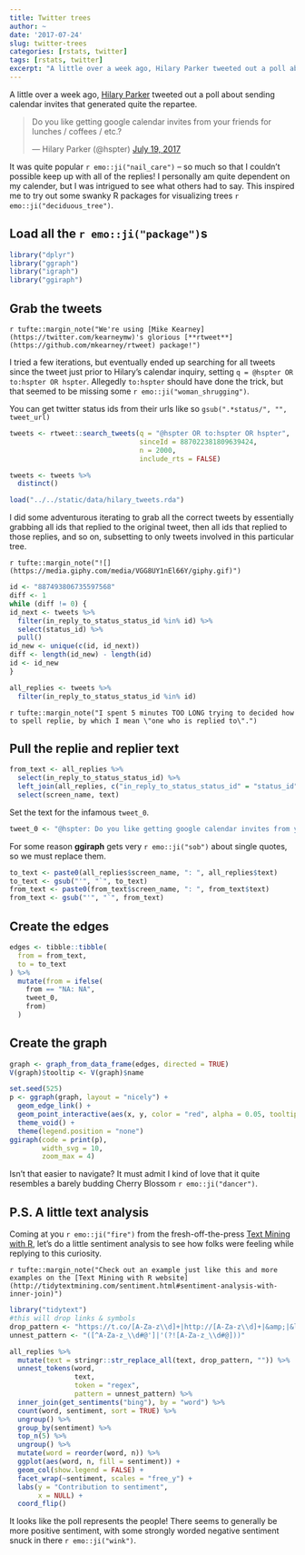 ```yaml
---
title: Twitter trees
author: ~
date: '2017-07-24'
slug: twitter-trees
categories: [rstats, twitter]
tags: [rstats, twitter]
excerpt: "A little over a week ago, Hilary Parker tweeted out a poll about sending calendar invites that generated quite the repartee. It was quite popular -- so much so that I couldn't possible keep up with all of the replies! I personally am quite dependent on my calender, but I was intrigured to see what others had to say. This inspired me to try out some swanky R packages for visualizing trees."
---
```


A little over a week ago, [Hilary Parker](https://twitter.com/hspter) tweeted out a poll about sending calendar invites that generated quite the repartee.

<blockquote class="twitter-tweet" data-lang="en"><p lang="en" dir="ltr">Do you like getting google calendar invites from your friends for lunches / coffees / etc.?</p>&mdash; Hilary Parker (@hspter) <a href="https://twitter.com/hspter/status/887493806735597568">July 19, 2017</a></blockquote> <script async src="//platform.twitter.com/widgets.js" charset="utf-8"></script>

It was quite popular `r emo::ji("nail_care")` -- so much so that I couldn't possible keep up with all of the replies! I personally am quite dependent on my calender, but I was intrigued to see what others had to say. This inspired me to try out some swanky R packages for visualizing trees `r emo::ji("deciduous_tree")`.

## Load all the `r emo::ji("package")`s
```r
library("dplyr")
library("ggraph")
library("igraph")
library("ggiraph")
```

## Grab the tweets 

`r tufte::margin_note("We're using [Mike Kearney](https://twitter.com/kearneymw)'s glorious [**rtweet**](https://github.com/mkearney/rtweet) package!")`

I tried a few iterations, but eventually ended up searching for all tweets since the tweet just prior to Hilary's calendar inquiry, setting `q = @hspter OR to:hspter OR hspter`. Allegedly `to:hspter` should have done the trick, but that seemed to be missing some `r emo::ji("woman_shrugging")`. 

<span class = "marginnote">
You can get twitter status ids from their urls like so
`gsub(".*status/", "", tweet_url)`

</span>
```r
tweets <- rtweet::search_tweets(q = "@hspter OR to:hspter OR hspter",
                                sinceId = 887022381809639424,
                                n = 2000, 
                                include_rts = FALSE)

tweets <- tweets %>%
  distinct()
```


```r
load("../../static/data/hilary_tweets.rda")
```


I did some adventurous iterating to grab all the correct tweets by essentially grabbing all ids that replied to the original tweet, then all ids that replied to those replies, and so on, subsetting to only tweets involved in this particular tree.

`r tufte::margin_note("![](https://media.giphy.com/media/VGG8UY1nEl66Y/giphy.gif)")`

```r
id <- "887493806735597568"
diff <- 1
while (diff != 0) {
id_next <- tweets %>%
  filter(in_reply_to_status_status_id %in% id) %>%
  select(status_id) %>%
  pull()
id_new <- unique(c(id, id_next))
diff <- length(id_new) - length(id)
id <- id_new
}

all_replies <- tweets %>% 
  filter(in_reply_to_status_status_id %in% id)
```

`r tufte::margin_note("I spent 5 minutes TOO LONG trying to decided how to spell replie, by which I mean \"one who is replied to\".")`

## Pull the replie and replier text

```r
from_text <- all_replies %>%
  select(in_reply_to_status_status_id) %>%
  left_join(all_replies, c("in_reply_to_status_status_id" = "status_id")) %>%
  select(screen_name, text)
```

Set the text for the infamous `tweet_0`.
```r
tweet_0 <- "@hspter: Do you like getting google calendar invites from your friends for lunches / coffees / etc.?"
```

<span class = "marginnote">
For some reason **ggiraph** gets very `r emo::ji("sob")` about single quotes, so we must replace them.
<span>
```r
to_text <- paste0(all_replies$screen_name, ": ", all_replies$text)
to_text <- gsub("'", "`", to_text)
from_text <- paste0(from_text$screen_name, ": ", from_text$text)
from_text <- gsub("'", "`", from_text)
```

## Create the edges

```r
edges <- tibble::tibble(
  from = from_text,
  to = to_text
) %>%
  mutate(from = ifelse(
    from == "NA: NA",
    tweet_0,
    from)
  )
```

## Create the graph

```r
graph <- graph_from_data_frame(edges, directed = TRUE)
V(graph)$tooltip <- V(graph)$name

set.seed(525)
p <- ggraph(graph, layout = "nicely") + 
  geom_edge_link() + 
  geom_point_interactive(aes(x, y, color = "red", alpha = 0.05, tooltip = tooltip)) +
  theme_void() + 
  theme(legend.position = "none")
ggiraph(code = print(p),
        width_svg = 10,
        zoom_max = 4)
```

Isn't that easier to navigate? It must admit I kind of love that it quite resembles a barely budding Cherry Blossom `r emo::ji("dancer")`.

## P.S. A little text analysis

Coming at you `r emo::ji("fire")` from the fresh-off-the-press [Text Mining with R](https://www.amazon.com/Text-Mining-R-Tidy-Approach/dp/1491981652/ref=sr_1_1?ie=UTF8&qid=1500945481&sr=8-1&keywords=tidy+text+mining+with+r), let's do a little sentiment analysis to see how folks were feeling while replying to this curiosity.

`r tufte::margin_note("Check out an example just like this and more examples on the [Text Mining with R website](http://tidytextmining.com/sentiment.html#sentiment-analysis-with-inner-join)")`
```r
library("tidytext")
#this will drop links & symbols
drop_pattern <- "https://t.co/[A-Za-z\\d]+|http://[A-Za-z\\d]+|&amp;|&lt;|&gt;|RT|https|ht"
unnest_pattern <- "([^A-Za-z_\\d#@']|'(?![A-Za-z_\\d#@]))"

all_replies %>% 
  mutate(text = stringr::str_replace_all(text, drop_pattern, "")) %>%
  unnest_tokens(word, 
                text, 
                token = "regex", 
                pattern = unnest_pattern) %>%
  inner_join(get_sentiments("bing"), by = "word") %>%
  count(word, sentiment, sort = TRUE) %>%
  ungroup() %>%
  group_by(sentiment) %>%
  top_n(5) %>%
  ungroup() %>%
  mutate(word = reorder(word, n)) %>%
  ggplot(aes(word, n, fill = sentiment)) +
  geom_col(show.legend = FALSE) +
  facet_wrap(~sentiment, scales = "free_y") +
  labs(y = "Contribution to sentiment",
       x = NULL) +
  coord_flip()
```

It looks like the poll represents the people! There seems to generally be more positive sentiment, with some strongly worded negative sentiment snuck in there `r emo::ji("wink")`.  

